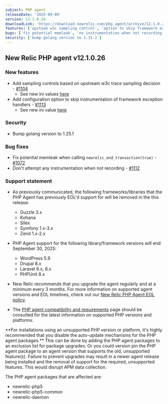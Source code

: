 ```yaml
---
subject: PHP agent
releaseDate: '2025-09-09'
version: 12.1.0.26
downloadLink: 'https://download.newrelic.com/php_agent/archive/12.1.0.26'
features: ['upsteam w3c sampling control', 'option to skip framework exception handler instrumentation']
bugs: ['fix potential memleak', 'no instrumentation when not recording']
security: ['bump golang version to 1.15.1']
---
```


## New Relic PHP agent v12.1.0.26

### New features

* Add sampling controls based on upstream w3c trace sampling decision - [#1104](https://github.com/newrelic/newrelic-php-agent/pull/1104)
  * See new ini values [here](https://docs.newrelic.com/docs/apm/agents/php-agent/configuration/php-agent-configuration/#inivar-sampler-remote-parent-sampled)
* Add configuration option to skip instrumentation of framework exception handlers - [#1113](https://github.com/newrelic/newrelic-php-agent/pull/1113)
  * See new ini value [here](https://docs.newrelic.com/docs/apm/agents/php-agent/configuration/php-agent-configuration/#inivar-ignore-framework-exception-handler)

### Security

* Bump golang version to 1.25.1

### Bug fixes

* Fix potential memleak when calling ```newrelic_end_transaction(true)``` - [#1072](https://github.com/newrelic/newrelic-php-agent/pull/1072)
* Don't attempt any instrumentation when not recording - [#1112](https://github.com/newrelic/newrelic-php-agent/pull/1112)

### Support statement

* As previously communicated, the following frameworks/libraries that the PHP Agent has previously EOL'd support for will be removed in the this release:

  * Guzzle 3.x
  * Kohana
  * Silex
  * Symfony 1.x-3.x
  * Zend 1.x-2.x

* PHP Agent support for the following library/framework versions will end September 30, 2025:

  * WordPress 5.9
  * Drupal 8.x
  * Laravel 6.x, 8.x
  * PHPUnit 8.x

* New Relic recommends that you upgrade the agent regularly and at a minimum every 3 months. For more information on supported agent versions and EOL timelines, check out our [New Relic PHP Agent EOL policy](https://docs.newrelic.com/docs/apm/agents/php-agent/getting-started/php-agent-eol-policy/).
* The [PHP agent compatibility and requirements](https://docs.newrelic.com/docs/apm/agents/php-agent/getting-started/php-agent-compatibility-requirements/) page should be consulted for the latest information on supported PHP versions and platforms.

<Callout variant="important">
  **For installations using an unsupported PHP version or platform, it's highly recommended that you disable the auto-update mechanisms for the PHP agent packages.** This can be done by adding the PHP agent packages to an exclusion list for package upgrades. Or you could version pin the PHP agent package to an agent version that supports the old, unsupported feature(s). Failure to prevent upgrades may result in a newer agent release being installed and the removal of support for the required, unsupported features. This would disrupt APM data collection.

  The PHP agent packages that are affected are:

  * newrelic-php5
  * newrelic-php5-common
  * newrelic-daemon
</Callout>
